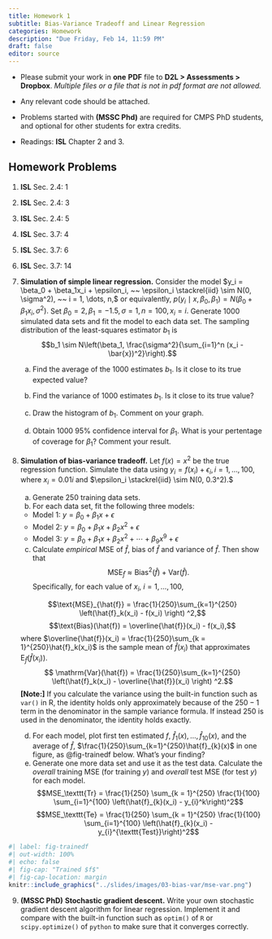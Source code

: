 ```yaml
---
title: Homework 1
subtitle: Bias-Variance Tradeoff and Linear Regression
categories: Homework
description: "Due Friday, Feb 14, 11:59 PM"
draft: false
editor: source
---
```


::: {.hidden}
\def\bx{\mathbf{x}}
\def\bg{\mathbf{g}}
\def\bw{\mathbf{w}}
\def\bbeta{\boldsymbol \beta}
\def\bgamma{\boldsymbol \gamma}
\def\bep{\boldsymbol \epsilon}
\def\bX{\mathbf{X}}
\def\by{\mathbf{y}}
\def\bH{\mathbf{H}}
\def\bI{\mathbf{I}}
\def\bS{\mathbf{S}}
\def\bW{\mathbf{W}}
\def\T{\text{T}}
\def\cov{\mathrm{Cov}}
\def\cor{\mathrm{Corr}}
\def\var{\mathrm{Var}}
\def\E{\mathrm{E}}
\def\bmu{\boldsymbol \mu}
<!-- \DeclareMathOperator*{\argmin}{arg\,min} -->
\def\Trace{\text{Trace}}
:::


<!-- ::: callout-important -->
<!-- [Due **Friday, Feb 14, 11:59 PM**]{.red} -->
<!-- ::: -->
<!-- # Homework Instruction and Requirement -->
- Please submit your work in **one** **PDF** file to **D2L \> Assessments \> Dropbox**. *Multiple files or a file that is not in pdf format are not allowed.*

- Any relevant code should be attached.

- Problems started with **(MSSC Phd)** are required for CMPS PhD students, and optional for other students for extra credits.

- Readings: **ISL** Chapter 2 and 3.

## Homework Problems

(@) **ISL** Sec. 2.4: 1

(@) **ISL** Sec. 2.4: 3

(@) **ISL** Sec. 2.4: 5

(@) **ISL** Sec. 3.7: 4

(@) **ISL** Sec. 3.7: 6

(@) **ISL** Sec. 3.7: 14

(@) __Simulation of simple linear regression.__ Consider the model $y_i = \beta_0 + \beta_1x_i + \epsilon_i, ~~ \epsilon_i \stackrel{iid} \sim N(0, \sigma^2), ~~ i = 1, \dots, n,$ or equivalently, $p(y_i \mid x, \beta_0, \beta_1) = N\left(\beta_0 + \beta_1x_i, \sigma^2 \right).$ Set $\beta_0 = 2, \beta_1 = -1.5, \sigma = 1, n = 100, x_i = i.$ Generate 1000 simulated data sets and fit the model to each data set. 
<!-- and obtain 100 corresponding regression coefficient estimates $b_0$ and $b_1$. -->
The sampling distribution of the least-squares estimator $b_1$ is $$b_1 \sim N\left(\beta_1, \frac{\sigma^2}{\sum_{i=1}^n (x_i - \bar{x})^2}\right).$$

    (a) Find the average of the 1000 estimates $b_1$. Is it close to its true expected value?
    
    (b) Find the variance of 1000 estimates $b_1$. Is it close to its true value?
    
    (c) Draw the histogram of $b_1$. Comment on your graph.
    
    (d) Obtain 1000 95\% confidence interval for $\beta_1$. What is your pertentage of coverage for $\beta_1$? Comment your result.
    


(@) __Simulation of bias-variance tradeoff.__ Let $f(x) = x ^ 2$ be the true regression function. Simulate the data using $y_i = f(x_i) + \epsilon_i, i = 1, \dots, 100$, where $x_i = 0.01i$ and $\epsilon_i \stackrel{iid} \sim N(0, 0.3^2).$ 

    (a) Generate 250 training data sets.
    (b) For each data set, fit the following three models:
      - Model 1: $y = \beta_0+\beta_1x+\epsilon$
      - Model 2: $y = \beta_0+\beta_1x+ \beta_2x^2 + \epsilon$
      - Model 3: $y = \beta_0+\beta_1x+ \beta_2x^2 + \cdots + \beta_9x^9 + \epsilon$
    (c) Calculate *empirical* MSE of $\hat{f}$, bias of $\hat{f}$ and variance of $\hat{f}$. Then show that $$\text{MSE}_{\hat{f}} \approx \text{Bias}^2(\hat{f}) + \var(\hat{f}).$$
    Specifically, for each value of $x_i$, $i = 1, \dots, 100$,
    
    $$\text{MSE}_{\hat{f}} =  \frac{1}{250}\sum_{k=1}^{250} \left(\hat{f}_k(x_i) - f(x_i) \right) ^2,$$
    $$\text{Bias}(\hat{f}) = \overline{\hat{f}}(x_i) - f(x_i),$$ where $\overline{\hat{f}}(x_i) = \frac{1}{250}\sum_{k = 1}^{250}\hat{f}_k(x_i)$ is the sample mean of $\hat{f}(x_i)$ that approximates $\E_{\hat{f}}\left(\hat{f}(x_i)\right).$
    $$ \var(\hat{f}) =  \frac{1}{250}\sum_{k=1}^{250} \left(\hat{f}_k(x_i) - \overline{\hat{f}}(x_i) \right) ^2.$$
    **[Note:]** If you calculate the variance using the built-in function such as `var()` in R, the identity holds only approximately because of the $250 - 1$ term in the denominator in the sample variance formula. If instead $250$ is used in the denominator, the identity holds exactly.
    
    (d) For each model, plot first ten estimated $f$, $\hat{f}_{1}(x), \dots, \hat{f}_{10}(x)$, and the average of $\hat{f}$, $\frac{1}{250}\sum_{k=1}^{250}\hat{f}_{k}(x)$ in one figure, as @fig-trainedf below. What's your finding?
    (e) Generate one more data set and use it as the test data. Calculate the *overall* training MSE (for training $y$) and *overall* test MSE (for test $y$) for each model.
     $$MSE_\texttt{Tr} =  \frac{1}{250} \sum_{k = 1}^{250} \frac{1}{100} \sum_{i=1}^{100} \left(\hat{f}_{k}(x_i) - y_{i}^k\right)^2$$
     $$MSE_\texttt{Te} =  \frac{1}{250} \sum_{k = 1}^{250} \frac{1}{100} \sum_{i=1}^{100} \left(\hat{f}_{k}(x_i) - y_{i}^{\texttt{Test}}\right)^2$$
    

```r
#| label: fig-trainedf
#| out-width: 100%
#| echo: false
#| fig-cap: "Trained $f$"
#| fig-cap-location: margin
knitr::include_graphics("../slides/images/03-bias-var/mse-var.png")
```

<!-- (@) __Gradient descent.__ Write your own gradient descent algorithm for linear regression. Implement it and compare with the built-in function such as `optim()` to make sure that it converges correctly. -->


(@) **(MSSC PhD)** __Stochastic gradient descent.__ Write your own stochastic gradient descent algorithm for linear regression. Implement it and compare with the built-in function such as `optim()` of `R` or `scipy.optimize()` of `python` to make sure that it converges correctly.

<!-- ## Optional Exercises -->

<!-- 1. Show that $\text{MSE}_{y_0} = \E\left[\left(y_0 - \hat{f}(x_0)\right)^2\right] = \text{MSE}_{\hat{f}} + \text{Var}(\epsilon)$ -->

<!-- 2. Prove the Gauss–Markov theorem: for linear regression the least squares estimate of a parameter $\mathbf{c}'\bbeta$ has variance no bigger than that of any other linear unbiased estimate $\mathbf{c}'\bbeta$. -->

<!-- 3. Suppose we fit the model ${\bf y} = {\bf X}_1 \bbeta_1 + \bep$ when the true model is actually ${\bf y} = {\bf X}_1 \bbeta_1 + {\bf X}_2 \bbeta_2 + \bep$. For both models, assume $\E(\bep) = {\bf 0}$ and $\var (\bep) = \sigma^2 {\bf I}$. Let ${\bf b}_1$ be the ordinary least-squares estimate of $\bbeta_1$. Find the $\E({\bf b}_1)$, $\var({\bf b}_1)$ and $\text{MSE}({\bf b}_1)$. Compare them with the ones from the true model. This is an underfitting example of linear regression. -->

<!-- 4. Suppose we fit the model ${\bf y} = {\bf X} \bbeta + {\bf Z}\bgamma + \bep$ when the true model is actually ${\bf y} = {\bf X} \bbeta + \bep$. For both models, assume $\E(\bep) = {\bf 0}$ and $\var (\bep) = \sigma^2 {\bf I}$. Let ${\bf b}$ be the ordinary least-squares estimate of $\bbeta$. Find the $\E({\bf b})$, $\var({\bf b})$ and $\text{MSE}({\bf b})$. Compare them with the ones from the true model. This is an overfitting example of linear regression. -->


